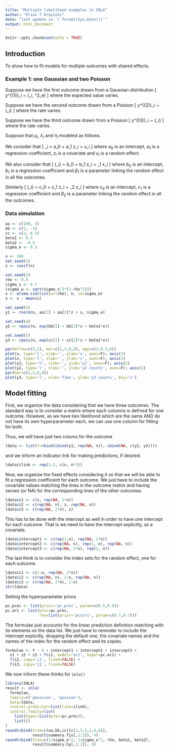 ```yaml
---
title: "Multiple likelihood examples in INLA"
author: "Elias T Krainski"
date: "last update in `r format(Sys.Date())`"
output: html_document
---
```


```r
knitr::opts_chunk$set(echo = TRUE)
```

## Introduction 

To show how to fit models for multiple outcomes with shared effects. 

### Example 1: one Gaussian and two Poisson 

Suppose we have the first outcome drawn from a Gaussian distribution 
\[ y^{(1)}_i ~ \sim \mathrm{Normal}(\mu_i, \sigma^2_e) 
\]
where the expected value varies.

Suppose we have the second outcome drawn from a Poisson 
\[ y^{(2)}_i ~ \sim \mathrm{Poisson}(\lambda_i) 
\]
where the rate varies.

Suppose we have the third outcome drawn from a Poisson 
\[ y^{(3)}_i ~ \sim \mathrm{Poisson}(\pi_i) 
\]
where the rate varies.

Suppose that $\mu_i$, $\lambda_i$ and $\pi_i$ modeled as follows. 

We consider that 
\[ \mu_i = a_0 + a_1 z_i + u_i \]
where $a_0$ is an intercept, 
$a_1$ is a regression coefficient, 
$z_i$ is a covariate and 
$u_i$ is a random effect. 

We also consider that 
\[ \log(\lambda_i) = b_0 + b_1 z_i + \beta_1 x_i \]
where $b_0$ is an intercept, 
$b_1$ is a regression coefficient and 
$\beta_1$ is a parameter linking the random effect 
in all the outcomes. 

Similarly 
\[ \log(\pi_i) = c_0 + c_1 z_i + \beta_2 x_i \]
where $c_0$ is an intercept, 
$c_1$ is a regression coefficient and 
$\beta_2$ is a parameter linking the random effect 
in all the outcomes. 

### Data simulation

```r
aa <- c(100, 3)
bb <- c(1, -1)
cc <- c(2, 0.5)
beta1 <- 0.3 
beta2 <- -0.5
sigma_e <- 0.3

n <- 300
set.seed(1)
z <- runif(n)

set.seed(2)
rho <- 0.9
sigma_x <- 0.7 
(sigma_w <- sqrt(sigma_x^2*(1-rho^2)))
x <- arima.sim(list(ar=rho), n, sd=sigma_w)
x <- x - mean(x)

set.seed(3)
y1 <- rnorm(n, aa[1] + aa[2]*z + x, sigma_e)

set.seed(4)
y2 <- rpois(n, exp(bb[1] + bb[2]*z + beta1*x))

set.seed(5)
y3 <- rpois(n, exp(cc[1] + cc[2]*z + beta2*x))

par(mfrow=c(5,1), mar=c(1,3,0,0), mgp=c(2,0.5,0))
plot(x, type='l', xlab='', ylab='x', axes=F); axis(2)
plot(z, type='l', xlab='', ylab='z', axes=F); axis(2)
plot(y1, type='h', xlab='', ylab='y1', axes=F); axis(2) 
plot(y2, type='l', xlab='', ylab='y2 counts', axes=F); axis(2)
par(mar=c(2,3,0,0))
plot(y3, type='l', xlab='Time', ylab='y3 counts', bty='n')
```


## Model fitting 

First, we organize the data considering that we have three outcomes. 
The standard way is to consider a matrix where each columns is defined 
for one outcome. 
However, as we have two likelihood which are the same AND do not have its 
own hyperparameter each, we can use one column for fitting for both. 

Thus, we will have just two colums for the outcome
```r
ldata <- list(Y=rbind(cbind(y1, rep(NA, n)), cbind(NA, c(y2, y3))))
``` 
and we inform an indicator link for making predictions, if desired. 
```r
ldata$ilink <- rep(1:2, c(n, n*2))
```

Now, we organize the fixed effects considering it so that we will be able 
to fit a regression coefficient for each outcome. 
We just have to include the covariate values matching the lines in the 
outcome matrix and having zeroes (or NA) for the corresponding lines 
of the other outcomes. 
```r
ldata$z1 <- c(z, rep(NA, 2*n))
ldata$z2 <- c(rep(NA, n), z, rep(NA, n))
ldata$z3 <- c(rep(NA, 2*n), z)
```

This has to be done with the intercept as well in order to have one intercept 
for each outcome. 
That is we need to have the intercept explicitly, as a covariate. 
```r
ldata$intercept1 <- c(rep(1,n), rep(NA, 2*n))
ldata$intercept2 <- c(rep(NA, n), rep(1, n), rep(NA, n))
ldata$intercept3 <- c(rep(NA, 2*n), rep(1, n))
``` 

The last think is to consider the index sets for the random effect, 
one for each outcome. 
```r
ldata$i1 <- c(1:n, rep(NA, 2*n))
ldata$i2 <- c(rep(NA, n), 1:n, rep(NA, n))
ldata$i3 <- c(rep(NA, 2*n), 1:n)
str(ldata)
```

Setting the hyperparameter priors 
```r
pc.prec <- list(prior='pc.prec', param=c(0.5,0.5))
pc.ar1 <- list(prec=pc.prec, 
               rho=list(prior='pccor1', param=c(0.7,0.7)))
```

The formulae just accounts for the linear prediction definition matching 
with its elements on the data list. 
We just have to reminder to include the intercept explicitly, 
dropping the default one, the covariate names and the names of the 
index for the random effect and its copies.
```r
formulae <- Y ~ 0 + intercept1 + intercept2 + intercept3 + 
  z1 + z2 + z3 + f(i1, model='ar1', hyper=pc.ar1) + 
  f(i2, copy='i1', fixed=FALSE) + 
  f(i3, copy='i1', fixed=FALSE)
```

We now inform these thinks for `inla()`
```r
library(INLA)
result <- inla(
  formulae, 
  family=c('gaussian', 'poisson'), 
  data=ldata,
  control.predictor=list(link=ilink),
  control.family=list(
    list(hyper=list(prec=pc.prec)), 
    list())
)
round(cbind(true=c(aa,bb,cc)[c(1,3,5,2,4,6)], 
            result$summary.fix[,1:2]), 4)
round(cbind(true=c(1/sigma_e^2, 1/sigma_x^2, rho, beta1, beta2), 
            result$summary.hy[,1:2]), 4)
```
